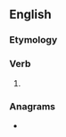 ==English==

===Etymology===
{{suffix|escape|eth|lang=en}}

===Verb===
{{head|en|verb form}}

# {{en-archaic third-person singular of|escape}}

===Anagrams===
* {{anagrams|en|cap sheet|cheapest|tepaches}}
